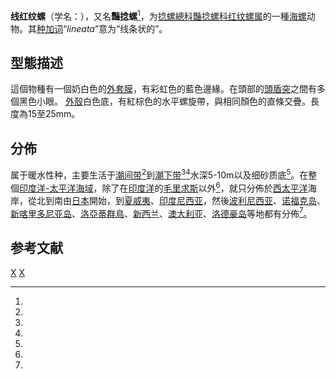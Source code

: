 {{Speciesbox
| image = Bullina Lineata.jpg
| image2 = Bullina lineata.jpg
| taxon = Bullina lineata 
| display_parents = 7
| authority = [[André_Étienne_d'Audebert_de_Férussac|Férussac]], 1822
}}

'''线红纹螺'''（学名：{{lang|la|''Bullina lineata''}}），又名'''豔捻螺'''<ref name=TaiNET_314643 />，为[[捻螺總科|捻螺總科]][[豔捻螺科|豔捻螺科]][[红纹螺属|红纹螺属]]的一種[[海螺|海螺]]动物。其[[种加词|种加词]]“''lineata''”意为“线条状的”。

==型態描述==
這個物種有一個奶白色的[[外套膜|外套膜]]，有彩虹色的藍色邊緣。在頭部的[[頭盾突|頭盾突]]之間有多個黑色小眼。
[[螺壳|外殼]]白色底，有紅棕色的水平螺旋帶，與相同顏色的直條交疊。長度為15至25mm。

==分佈==
属于暖水性种，主要生活于[[潮间带|潮间带]]<ref name='id10511'/>到[[潮下带|潮下带]]<ref name=AWBP1979 /><ref name=Morley2004 />水深5-10m以及细砂质底<ref name='id10511'/>。在整個[[印度洋-太平洋海域|印度洋-太平洋海域]]，除了在[[印度洋|印度洋]]的[[毛里求斯|毛里求斯]]以外<ref name='id10511'/>，就只分佈於[[西太平洋|西太平洋]]海岸，從北到南由[[日本|日本]]開始，到[[夏威夷|夏威夷]]、[[印度尼西亚|印度尼西亚]]，然後[[波利尼西亚|波利尼西亚]]、[[诺福克岛|诺福克岛]]、[[新喀里多尼亚岛|新喀里多尼亚岛]]、[[洛亞蒂群島|洛亞蒂群島]]、[[新西兰|新西兰]]、[[澳大利亚|澳大利亚]]、[[洛德豪岛|洛德豪岛]]等地都有分佈<ref name='id10511'/>。

==参考文献==
{{reflist |refs=
<ref name='id10511'>{{cite web| url =http://www.bioinfo.cn/db05/BjdwSpecies.php?action=view&id=10511| title =线红纹螺| work =《中国动物物种编目数据库》| publisher =中国科学院微生物研究所| author =中国科学院动物研究所| accessdate =2009-04-28| deadurl =yes| archiveurl =https://web.archive.org/web/20160305041621/http://www.bioinfo.cn/db05/BjdwSpecies.php?action=view&id=10511| archivedate =2016-03-05}}</ref>
<ref name=TaiNET_314643>{{TaiBNET| zh=豔捻螺 | id=314643 | binomial=Bullina lineata | authority=Gray, 1825 | var= | accessdate=2013-01-24}}</ref>
<ref name=AWBP1979>[[Arthur_William_Baden_Powell|Powell A. W. B.]], ''New Zealand Mollusca'', [[HarperCollins|William Collins Publishers Ltd]], Auckland, New Zealand 1979 ISBN 0-00-216906-1</ref>
<ref name=Morley2004>Morley, M. S., ''Photographic Guide to Seashells of New Zealand'', New Holland Publishers (NZ) Ltd, 2004 ISBN 1-86966-044-7</ref>
}}
{{Taxonbar|from=Q4996928}}

[[Category:红纹螺属|X]]
[[Category:_1822年描述的动物|X]]